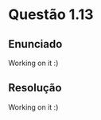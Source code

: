 <!-- Criado por Djonathan Quadras -->

# Questão 1.13 {-}

## Enunciado {-}

Working on it :)

## Resolução {-}

Working on it :)